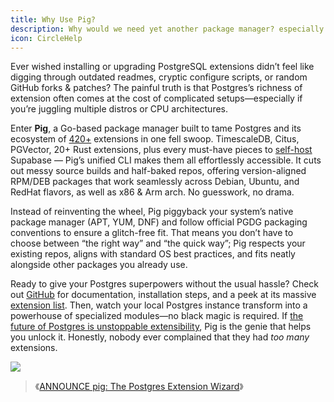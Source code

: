 ```yaml
---
title: Why Use Pig?
description: Why would we need yet another package manager? especially for Postgres extensions?
icon: CircleHelp
---
```


Ever wished installing or upgrading PostgreSQL extensions didn’t feel like digging through outdated readmes, cryptic configure scripts, or random GitHub forks & patches? 
The painful truth is that Postgres’s richness of extension often comes at the cost of complicated setups—especially if you’re juggling multiple distros or CPU architectures.


Enter **Pig**, a Go-based package manager built to tame Postgres and its ecosystem of [420+](/ext/list/) extensions in one fell swoop.
TimescaleDB, Citus, PGVector, 20+ Rust extensions, plus every must-have pieces to [self-host](/app/supabase) Supabase —
Pig’s unified CLI makes them all effortlessly accessible. It cuts out messy source builds and half-baked repos,
offering version-aligned RPM/DEB packages that work seamlessly across Debian, Ubuntu, and RedHat flavors,
as well as x86 & Arm arch. No guesswork, no drama.


Instead of reinventing the wheel, Pig piggyback your system’s native package manager (APT, YUM, DNF) and follow official PGDG packaging conventions to ensure a glitch-free fit.
That means you don’t have to choose between “the right way” and “the quick way”; Pig respects your existing repos, aligns with standard OS best practices, and fits neatly alongside other packages you already use.

Ready to give your Postgres superpowers without the usual hassle? Check out [GitHub](https://github.com/pgsty/pig) for documentation,
installation steps, and a peek at its massive [extension list](/ext/list/). Then, watch your local Postgres instance transform into a powerhouse of specialized modules—no black magic is required.
If [the future of Postgres is unstoppable extensibility](https://medium.com/@fengruohang/postgres-is-eating-the-database-world-157c204dcfc4),
Pig is the genie that helps you unlock it. Honestly, nobody ever complained that they had *too many* extensions.

![](/img/pigsty/ecosystem.gif)

> 《[ANNOUNCE pig: The Postgres Extension Wizard](https://www.postgresql.org/about/news/announce-pig-the-postgres-extension-wizard-2988/)》